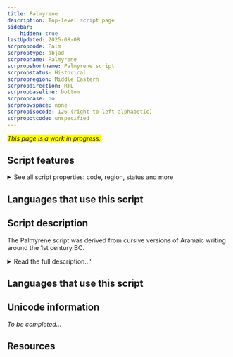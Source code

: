 ```yaml
---
title: Palmyrene
description: Top-level script page
sidebar:
    hidden: true
lastUpdated: 2025-08-08
scrpropcode: Palm
scrproptype: abjad
scrpropname: Palmyrene
scrpropshortname: Palmyrene script
scrpropstatus: Historical
scrpropregion: Middle Eastern
scrpropdirection: RTL
scrpropbaseline: bottom
scrpropcase: no
scrpropwspace: none
scrpropisocode: 126 (right-to-left alphabetic)
scrpropotcode: unspecified
---
```


<span style='background-color:yellow'>_This page is a work in progress._</span>


## Script features

<details>
<summary> See all script properties: code, region, status and more</summary>
<ScriptInfo />
</details>

## Languages that use this script

<WsList script='Palm' wsMax='5' />

## Script description

The Palmyrene script was derived from cursive versions of Aramaic writing around the 1st century BC.

<details>
<summary>Read the full description...'</summary>It was initially used in the area between the city of Damascus and the Euphrates river, for writing the Palmyrene (also called Palmyrenean) dialect of West Aramaic. The latest extant documents written in the script are from the year 273 AD, the year that the Palmyrene empire was sacked by the Roman Emperor Aurelian.

The script was written from right to left, generally without spaces between words.

There were two forms of the script; monumental and cursive. It appears that the cursive form was developed first and the monumental form was derived from it at a later date. Both forms employed ligatures, but few details are known about the nature of ligation in the script.

The Palmyrene script was deciphered in Paris in the mid-eighteenth century, following Abbé Barthélemy’s study of a number of bilingual Palmyrene/Greek inscriptions.
</details>

## Languages that use this script

<WsList script='Palm' wsMax='5' />

## Unicode information

_To be completed..._

## Resources

<ScriptResources detailSummary='seemore' />

